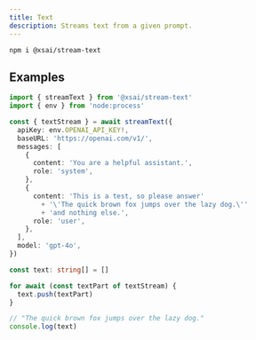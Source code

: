 ```yaml
---
title: Text
description: Streams text from a given prompt.
---
```



<PkgSizeBadge pkg="@xsai/stream-text" />

```package-install
npm i @xsai/stream-text
```

## Examples

```ts twoslash
import { streamText } from '@xsai/stream-text'
import { env } from 'node:process'

const { textStream } = await streamText({
  apiKey: env.OPENAI_API_KEY!,
  baseURL: 'https://openai.com/v1/',
  messages: [
    {
      content: 'You are a helpful assistant.',
      role: 'system',
    },
    {
      content: 'This is a test, so please answer'
        + '\'The quick brown fox jumps over the lazy dog.\''
        + 'and nothing else.',
      role: 'user',
    },
  ],
  model: 'gpt-4o',
})

const text: string[] = []

for await (const textPart of textStream) {
  text.push(textPart)
}

// "The quick brown fox jumps over the lazy dog."
console.log(text)
```